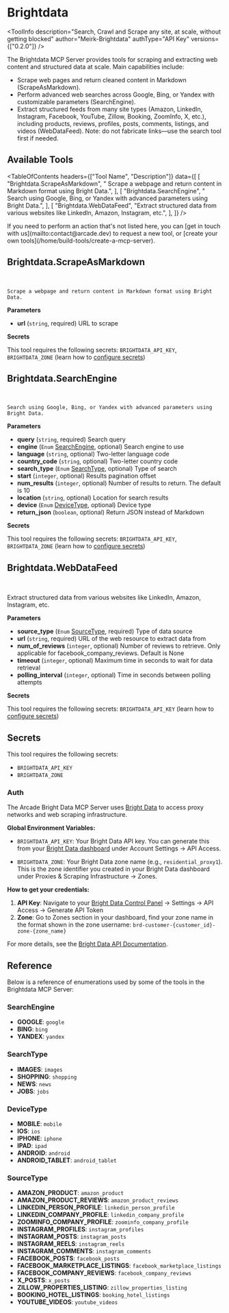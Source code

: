 # Brightdata


<ToolInfo
  description="Search, Crawl and Scrape any site, at scale, without getting blocked"
  author="Meirk-Brightdata"
  authType="API Key"
  versions={["0.2.0"]}
/>

<Badges repo="arcadeai/arcade_brightdata" />

The Brightdata MCP Server provides tools for scraping and extracting web content and structured data at scale. Main capabilities include:

- Scrape web pages and return cleaned content in Markdown (ScrapeAsMarkdown).
- Perform advanced web searches across Google, Bing, or Yandex with customizable parameters (SearchEngine).
- Extract structured feeds from many site types (Amazon, LinkedIn, Instagram, Facebook, YouTube, Zillow, Booking, ZoomInfo, X, etc.), including products, reviews, profiles, posts, comments, listings, and videos (WebDataFeed). Note: do not fabricate links—use the search tool first if needed.

## Available Tools

<TableOfContents
  headers={["Tool Name", "Description"]}
  data={[
    [
      "Brightdata.ScrapeAsMarkdown",
      "    Scrape a webpage and return content in Markdown format using Bright Data.",
    ],
    [
      "Brightdata.SearchEngine",
      "    Search using Google, Bing, or Yandex with advanced parameters using Bright Data.",
    ],
    [
      "Brightdata.WebDataFeed",
      "Extract structured data from various websites like LinkedIn, Amazon, Instagram, etc.",
    ],
  ]}
/>

<Callout>
  If you need to perform an action that's not listed here, you can [get in touch
  with us](mailto:contact@arcade.dev) to request a new tool, or [create your own
  tools](/home/build-tools/create-a-mcp-server).
</Callout>

## Brightdata.ScrapeAsMarkdown

<br />
<TabbedCodeBlock
  tabs={[
    {
      label: "Call the Tool Directly",
      content: {
        Python: [
          "/examples/integrations/mcp-servers/brightdata/scrape_as_markdown_example_call_tool.py",
        ],
        JavaScript: [
          "/examples/integrations/mcp-servers/brightdata/scrape_as_markdown_example_call_tool.js",
        ],
      },
    },
  ]}
/>

    Scrape a webpage and return content in Markdown format using Bright Data.

**Parameters**

- **url** (`string`, required) URL to scrape

**Secrets**

This tool requires the following secrets: `BRIGHTDATA_API_KEY`, `BRIGHTDATA_ZONE` (learn how to [configure secrets](/home/build-tools/create-a-tool-with-secrets))

## Brightdata.SearchEngine

<br />
<TabbedCodeBlock
  tabs={[
    {
      label: "Call the Tool Directly",
      content: {
        Python: [
          "/examples/integrations/mcp-servers/brightdata/search_engine_example_call_tool.py",
        ],
        JavaScript: [
          "/examples/integrations/mcp-servers/brightdata/search_engine_example_call_tool.js",
        ],
      },
    },
  ]}
/>

    Search using Google, Bing, or Yandex with advanced parameters using Bright Data.

**Parameters**

- **query** (`string`, required) Search query
- **engine** (`Enum` [SearchEngine](#SearchEngine), optional) Search engine to use
- **language** (`string`, optional) Two-letter language code
- **country_code** (`string`, optional) Two-letter country code
- **search_type** (`Enum` [SearchType](#SearchType), optional) Type of search
- **start** (`integer`, optional) Results pagination offset
- **num_results** (`integer`, optional) Number of results to return. The default is 10
- **location** (`string`, optional) Location for search results
- **device** (`Enum` [DeviceType](#DeviceType), optional) Device type
- **return_json** (`boolean`, optional) Return JSON instead of Markdown

**Secrets**

This tool requires the following secrets: `BRIGHTDATA_API_KEY`, `BRIGHTDATA_ZONE` (learn how to [configure secrets](/home/build-tools/create-a-tool-with-secrets))

## Brightdata.WebDataFeed

<br />
<TabbedCodeBlock
  tabs={[
    {
      label: "Call the Tool Directly",
      content: {
        Python: [
          "/examples/integrations/mcp-servers/brightdata/web_data_feed_example_call_tool.py",
        ],
        JavaScript: [
          "/examples/integrations/mcp-servers/brightdata/web_data_feed_example_call_tool.js",
        ],
      },
    },
  ]}
/>

Extract structured data from various websites like LinkedIn, Amazon, Instagram, etc.

**Parameters**

- **source_type** (`Enum` [SourceType](#SourceType), required) Type of data source
- **url** (`string`, required) URL of the web resource to extract data from
- **num_of_reviews** (`integer`, optional) Number of reviews to retrieve. Only applicable for facebook_company_reviews. Default is None
- **timeout** (`integer`, optional) Maximum time in seconds to wait for data retrieval
- **polling_interval** (`integer`, optional) Time in seconds between polling attempts

**Secrets**

This tool requires the following secrets: `BRIGHTDATA_API_KEY` (learn how to [configure secrets](/home/build-tools/create-a-tool-with-secrets))

## Secrets

This tool requires the following secrets:

- `BRIGHTDATA_API_KEY`
- `BRIGHTDATA_ZONE`

### Auth

The Arcade Bright Data MCP Server uses [Bright Data](https://brightdata.com/) to access proxy networks and web scraping infrastructure.

**Global Environment Variables:**

- `BRIGHTDATA_API_KEY`: Your Bright Data API key. You can generate this from your [Bright Data dashboard](https://brightdata.com/cp/zones) under Account Settings → API Access.

- `BRIGHTDATA_ZONE`: Your Bright Data zone name (e.g., `residential_proxy1`). This is the zone identifier you created in your Bright Data dashboard under Proxies & Scraping Infrastructure → Zones.

**How to get your credentials:**

1. **API Key**: Navigate to your [Bright Data Control Panel](https://brightdata.com/cp) → Settings → API Access → Generate API Token
2. **Zone**: Go to Zones section in your dashboard, find your zone name in the format shown in the zone username: `brd-customer-{customer_id}-zone-{zone_name}`

For more details, see the [Bright Data API Documentation](https://docs.brightdata.com/api-reference).

## Reference

Below is a reference of enumerations used by some of the tools in the Brightdata MCP Server:

### SearchEngine

- **GOOGLE**: `google`
- **BING**: `bing`
- **YANDEX**: `yandex`

### SearchType

- **IMAGES**: `images`
- **SHOPPING**: `shopping`
- **NEWS**: `news`
- **JOBS**: `jobs`

### DeviceType

- **MOBILE**: `mobile`
- **IOS**: `ios`
- **IPHONE**: `iphone`
- **IPAD**: `ipad`
- **ANDROID**: `android`
- **ANDROID_TABLET**: `android_tablet`

### SourceType

- **AMAZON_PRODUCT**: `amazon_product`
- **AMAZON_PRODUCT_REVIEWS**: `amazon_product_reviews`
- **LINKEDIN_PERSON_PROFILE**: `linkedin_person_profile`
- **LINKEDIN_COMPANY_PROFILE**: `linkedin_company_profile`
- **ZOOMINFO_COMPANY_PROFILE**: `zoominfo_company_profile`
- **INSTAGRAM_PROFILES**: `instagram_profiles`
- **INSTAGRAM_POSTS**: `instagram_posts`
- **INSTAGRAM_REELS**: `instagram_reels`
- **INSTAGRAM_COMMENTS**: `instagram_comments`
- **FACEBOOK_POSTS**: `facebook_posts`
- **FACEBOOK_MARKETPLACE_LISTINGS**: `facebook_marketplace_listings`
- **FACEBOOK_COMPANY_REVIEWS**: `facebook_company_reviews`
- **X_POSTS**: `x_posts`
- **ZILLOW_PROPERTIES_LISTING**: `zillow_properties_listing`
- **BOOKING_HOTEL_LISTINGS**: `booking_hotel_listings`
- **YOUTUBE_VIDEOS**: `youtube_videos`

<ToolFooter pipPackageName="arcade_brightdata" />
